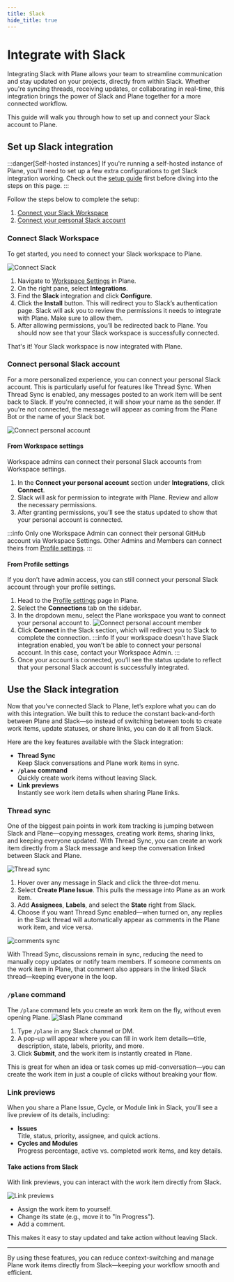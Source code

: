 ```yaml
---
title: Slack
hide_title: true
---
```



<div className="tag-wrapper">
 <h1>Integrate with Slack</h1>
<Tags 
  tags={[ 
    { name: "Pro", additionalClass: "pro" }
  ]} 
 />
</div>

Integrating Slack with Plane allows your team to streamline communication and stay updated on your projects, directly from within Slack. Whether you're syncing threads, receiving updates, or collaborating in real-time, this integration brings the power of Slack and Plane together for a more connected workflow.

This guide will walk you through how to set up and connect your Slack account to Plane.

## Set up Slack integration

:::danger[Self-hosted instances]
If you're running a self-hosted instance of Plane, you'll need to set up a few extra configurations to get Slack integration working. Check out the [setup guide](https://developers.plane.so/self-hosting/govern/integrations/slack) first before diving into the steps on this page.
:::

Follow the steps below to complete the setup:
1. [Connect your Slack Workspace](/integrations/slack#connect-slack-workspace)
2. [Connect your personal Slack account](/integrations/slack#connect-personal-slack-account)

### Connect Slack Workspace
To get started, you need to connect your Slack workspace to Plane.

![Connect Slack](https://media.docs.plane.so/integrations/slack/connect-slack.webp#center)

1. Navigate to [Workspace Settings](/core-concepts/workspaces/overview#workspace-settings) in Plane.
2. On the right pane, select **Integrations**.
3. Find  the **Slack** integration and click **Configure**.
4. Click the **Install** button. This will redirect you to Slack’s authentication page. Slack will ask you to review the permissions it needs to integrate with Plane. Make sure to allow them.
5. After allowing permissions, you’ll be redirected back to Plane. You should now see that your Slack workspace is successfully connected.

That's it! Your Slack workspace is now integrated with Plane.

### Connect personal Slack account
For a more personalized experience, you can connect your personal Slack account. This is particularly useful for features like Thread Sync. When Thread Sync is enabled, any messages posted to an work item will be sent back to Slack. If you're connected, it will show your name as the sender. If you're not connected, the message will appear as coming from the Plane Bot or the name of your Slack bot.

![Connect personal account](https://media.docs.plane.so/integrations/slack/slack-connected.webp#center)

#### From Workspace settings
Workspace admins can connect their personal Slack accounts from Workspace settings.

1. In the **Connect your personal account** section under **Integrations**, click **Connect**.
2. Slack will ask for permission to integrate with Plane. Review and allow the necessary permissions.
3. After granting permissions, you’ll see the status updated to show that your personal account is connected.

:::info
Only one Workspace Admin can connect their personal GitHub account via Workspace Settings. Other Admins and Members can connect theirs from [Profile settings](/integrations/slack#from-workspace-settings).
:::

#### From Profile settings
If you don’t have admin access, you can still connect your personal Slack account through your profile settings.

1. Head to the [Profile settings](/core-concepts/account/settings) page in Plane.
2. Select the **Connections** tab on the sidebar.
3. In the dropdown menu, select the Plane workspace you want to connect your personal account to.
![Connect personal account member](https://media.docs.plane.so/integrations/slack/connect-personal-account-member.webp#center)
4. Click **Connect** in the Slack section, which will redirect you to Slack to complete the connection.
    :::info
    If your workspace doesn’t have Slack integration enabled, you won’t be able to connect your personal account. In this case, contact your Workspace Admin.
    :::
5. Once your account is connected, you’ll see the status update to reflect that your personal Slack account is successfully integrated.

## Use the Slack integration
Now that you’ve connected Slack to Plane, let’s explore what you can do with this integration. We built this to reduce the constant back-and-forth between Plane and Slack—so instead of switching between tools to create work items, update statuses, or share links, you can do it all from Slack.

Here are the key features available with the Slack integration:

- **Thread Sync**  
Keep Slack conversations and Plane work items in sync.
- **`/plane` command**  
Quickly create work items without leaving Slack.
- **Link previews**  
Instantly see work item details when sharing Plane links.

### Thread sync
One of the biggest pain points in work item tracking is jumping between Slack and Plane—copying messages, creating work items, sharing links, and keeping everyone updated. With Thread Sync, you can create an work item directly from a Slack message and keep the conversation linked between Slack and Plane.

![Thread sync](https://media.docs.plane.so/integrations/slack/create-plane-issue.webp#center)

1. Hover over any message in Slack and click the three-dot menu.
2. Select **Create Plane Issue**. This pulls the message into Plane as an work item.
3. Add **Assignees**, **Labels**, and select the **State** right from Slack.
4. Choose if you want Thread Sync enabled—when turned on, any replies in the Slack thread will automatically appear as comments in the Plane work item, and vice versa.

![comments sync](https://media.docs.plane.so/integrations/slack/comments-sync.webp#center)

With Thread Sync, discussions remain in sync, reducing the need to manually copy updates or notify team members. If someone comments on the work item in Plane, that comment also appears in the linked Slack thread—keeping everyone in the loop.

### `/plane` command

The `/plane` command lets you create an work item on the fly, without even opening Plane.
![Slash Plane command](https://media.docs.plane.so/integrations/slack/slash-plane-command.webp#center)

1. Type `/plane` in any Slack channel or DM.
2. A pop-up will appear where you can fill in work item details—title, description, state, labels, priority, and more.
3. Click **Submit**, and the work item is instantly created in Plane.

This is great for when an idea or task comes up mid-conversation—you can create the work item in just a couple of clicks without breaking your flow.

### Link previews
When you share a Plane Issue, Cycle, or Module link in Slack, you’ll see a live preview of its details, including:

- **Issues**  
Title, status, priority, assignee, and quick actions.
- **Cycles and Modules**  
Progress percentage, active vs. completed work items, and key details.

#### Take actions from Slack
With link previews, you can interact with the work item directly from Slack.

![Link previews](https://media.docs.plane.so/integrations/slack/link-previews.webp#center)

- Assign the work item to yourself.
- Change its state (e.g., move it to "In Progress").
- Add a comment.

This makes it easy to stay updated and take action without leaving Slack.

---
By using these features, you can reduce context-switching and manage Plane work items directly from Slack—keeping your workflow smooth and efficient.